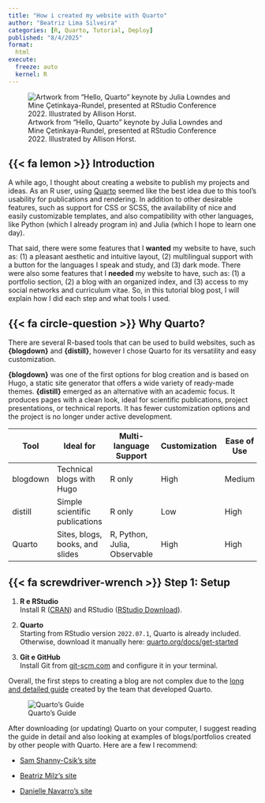 ```yaml
---
title: "How i created my website with Quarto"
author: "Beatriz Lima Silveira"
categories: [R, Quarto, Tutorial, Deploy]
published: "8/4/2025"
format:
  html
execute: 
  freeze: auto
  kernel: R
---
```


![Artwork from "Hello, Quarto" keynote by Julia Lowndes and Mine Çetinkaya-Rundel, presented at RStudio Conference 2022. Illustrated by Allison Horst.](images/capa.png)

## {{< fa lemon >}} Introduction

A while ago, I thought about creating a website to publish my projects and ideas. As an R user, using [Quarto](https://quarto.org/) seemed like the best idea due to this tool's usability for publications and rendering. In addition to other desirable features, such as support for CSS or SCSS, the availability of nice and easily customizable templates, and also compatibility with other languages, like Python (which I already program in) and Julia (which I hope to learn one day).

That said, there were some features that I **wanted** my website to have, such as: (1) a pleasant aesthetic and intuitive layout, (2) multilingual support with a button for the languages I speak and study, and (3) dark mode. There were also some features that I **needed** my website to have, such as: (1) a portfolio section, (2) a blog with an organized index, and (3) access to my social networks and curriculum vitae. So, in this tutorial blog post, I will explain how I did each step and what tools I used.

## {{< fa circle-question >}} Why Quarto?

There are several R-based tools that can be used to build websites, such as **{blogdown}** and **{distill}**, however I chose Quarto for its versatility and easy customization.

**{blogdown}** was one of the first options for blog creation and is based on Hugo, a static site generator that offers a wide variety of ready-made themes. **{distill}** emerged as an alternative with an academic focus. It produces pages with a clean look, ideal for scientific publications, project presentations, or technical reports. It has fewer customization options and the project is no longer under active development.

| Tool | Ideal for | Multi-language Support | Customization | Ease of Use |
|---------------|---------------|---------------|---------------|---------------|
| blogdown | Technical blogs with Hugo | R only | High | Medium |
| distill | Simple scientific publications | R only | Low | High |
| Quarto | Sites, blogs, books, and slides | R, Python, Julia, Observable | High | High |

## {{< fa screwdriver-wrench >}} Step 1: Setup

::: {.callout-important title="Prerequisites"}

1.  **R e RStudio**\
    Install R ([CRAN](https://cran.r-project.org/)) and RStudio ([RStudio Download](https://posit.co/download/rstudio-desktop/)).

2.  **Quarto**\
    Starting from RStudio version `2022.07.1`, Quarto is already included.\
    Otherwise, download it manually here: [quarto.org/docs/get-started](https://quarto.org/docs/get-started)

3.  **Git e GitHub**\
    Install Git from [git-scm.com](https://git-scm.com/) and configure it in your terminal.
:::

Overall, the first steps to creating a blog are not complex due to the [long and detailed guide](https://quarto.org/docs/websites/) created by the team that developed Quarto.

![Quarto's Guide](images/page_guide.png)

After downloading (or updating) Quarto on your computer, I suggest reading the guide in detail and also looking at examples of blogs/portfolios created by other people with Quarto. Here are a few I recommend:

- [Sam Shanny-Csik's site](https://samanthacsik.github.io/)

- [Beatriz Milz's site](https://beamilz.com/)

- [Danielle Navarro's site](https://djnavarro.net/)